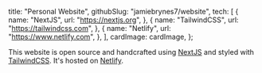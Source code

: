 
  title: "Personal Website",
  githubSlug: "jamiebrynes7/website",
  tech: [
    {
      name: "NextJS",
      url: "https://nextjs.org",
    },
    {
      name: "TailwindCSS",
      url: "https://tailwindcss.com",
    },
    {
      name: "Netlify",
      url: "https://www.netlify.com",
    },
  ],
  cardImage: cardImage,
};

This website is open source and handcrafted using [NextJS](https://nextjs.org/) and styled with [TailwindCSS](https://tailwindcss.com/). It's hosted on [Netlify](https://www.netlify.com/).

<!--more-->
